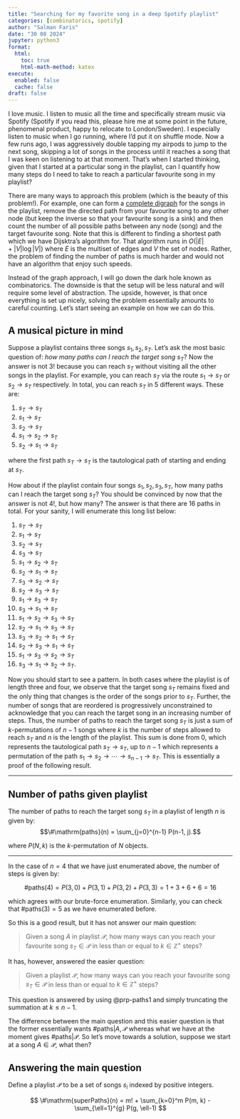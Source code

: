 ```yaml
---
title: "Searching for my favorite song in a deep Spotify playlist"
categories: [combinatorics, spotify]
author: "Salman Faris"
date: "30 08 2024"
jupyter: python3
format:
  html:
    toc: true
    html-math-method: katex
execute: 
  enabled: false
  cache: false
draft: false
---
```


I love music. I listen to music all the time and specifically stream music via Spotify (Spotify if you read this, please hire me at some point in the future, phenomenal product, happy to relocate to London/Sweden). I especially listen to music when I go running, where I'd put it on shuffle mode. Now a few runs ago, I was aggressively double tapping my airpods to jump to the next song, skipping a lot of songs in the process until it reaches a song that I was keen on listening to at that moment. That's when I started thinking, given that I started at a particular song in the playlist, can I quantify how many steps do I need to take to reach a particular favourite song in my playlist?

There are many ways to approach this problem (which is the beauty of this problem!). For example, one can form a [complete digraph](https://en.wikipedia.org/wiki/Complete_graph) for the songs in the playlist, remove the directed path from your favourite song to any other node (but keep the inverse so that your favourite song is a sink) and then count the number of all possible paths between any node (song) and the target favourite song. Note that this is different to finding a shortest path which we have Dijsktra's algorithm for. That algorithm runs in $O\left(|E| + |V| \log |V| \right)$ where $E$ is the multiset of edges and $V$ the set of nodes. Rather, the problem of finding the number of paths is much harder and would not have an algorithm that enjoy such speeds.

Instead of the graph approach, I will go down the dark hole known as combinatorics. The downside is that the setup will be less natural and will require some level of abstraction. The upside, however, is that once everything is set up nicely, solving the problem essentially amounts to careful counting. Let's start seeing an example on how we can do this.

## A musical picture in mind

Suppose a playlist contains three songs $s_1, s_2, s_T$. Let's ask the most basic question of: _how many paths can I reach the target song $s_T$_? Now the answer is not $3!$ because you can reach $s_T$ without visiting all the other songs in the playlist. For example, you can reach $s_T$ via the route $s_1 \to s_T$ or $s_2 \to s_T$ respectively. In total, you can reach $s_T$ in 5 different ways. These are:

1. $s_T \to s_T$
2. $s_1 \to s_T$
3. $s_2 \to s_T$
4. $s_1 \to s_2 \to s_T$
5. $s_2 \to s_1 \to s_T$

where the first path $s_T \to s_T$ is the tautological path of starting and ending at $s_T$.

How about if the playlist contain four songs $s_1, s_2, s_3, s_T$, how many paths can I reach the target song $s_T$? You should be convinced by now that the answer is not $4!$, but how many? The answer is that there are 16 paths in total. For your sanity, I will enumerate this long list below:

1. $s_T \to s_T$
2. $s_1 \to s_T$
3. $s_2 \to s_T$
4. $s_3 \to s_T$
5. $s_1 \to s_2 \to s_T$
6. $s_2 \to s_1 \to s_T$
7. $s_3 \to s_2 \to s_T$
8. $s_2 \to s_3 \to s_T$
9. $s_1 \to s_3 \to s_T$
10. $s_3 \to s_1 \to s_T$
11. $s_1 \to s_2 \to s_3 \to s_T$
12. $s_2 \to s_1 \to s_3 \to s_T$
13. $s_3 \to s_2 \to s_1 \to s_T$
14. $s_2 \to s_3 \to s_1 \to s_T$
15. $s_1 \to s_3 \to s_2 \to s_T$
16. $s_3 \to s_1 \to s_2 \to s_T$.

Now you should start to see a pattern. In both cases where the playlist is of length three and four, we observe that the target song $s_T$ remains fixed and the only thing that changes is the order of the songs prior to $s_T$. Further, the number of songs that are reordered is progressively unconstrained to acknowledge that you can reach the target song in an increasing number of steps. Thus, the number of paths to reach the target song $s_T$ is just a sum of $k$-permutations of $n-1$ songs where $k$ is the number of steps allowed to reach $s_T$ and $n$ is the length of the playlist. This sum is done from $0$, which represents the tautological path $s_T \to s_T$, up to $n-1$ which represents a permutation of the path $s_1 \to s_2 \to \cdots \to s_{n-1} \to s_T$. This is essentially a proof of the following result.

--- 

::: {#prp-paths1}

## Number of paths given playlist

The number of paths to reach the target song $s_T$ in a playlist of length $n$ is given by:
$$\#\mathrm{paths}(n) = \sum_{j=0}^{n-1} P(n-1, j).$$

where $P(N, k)$ is the $k$-permutation of $N$ objects.

:::

---

In the case of $n=4$ that we have just enumerated above, the number of steps is given by:

$$
\#\mathrm{paths}(4) = P(3, 0) + P(3, 1) + P(3, 2) + P(3, 3) = 1 + 3 + 6 + 6 = 16
$$

which agrees with our brute-force enumeration. Similarly, you can check that $\#\mathrm{paths}(3) = 5$ as we have enumerated before.

So this is a good result, but it has not answer our main question:

> Given a song $A$ in playlist $\mathcal{P}$, how many ways can you reach your favourite song $s_T \in \mathcal{P}$ in less than or equal to $k \in \mathbb{Z}^+$ steps?

It has, however, answered the easier question:

> Given a playlist $\mathcal{P}$, how many ways can you reach your favourite song $s_T \in \mathcal{P}$ in less than or equal to $k \in \mathbb{Z}^+$ steps?

This question is answered by using @prp-paths1 and simply truncating the summation at $k \leq n-1$.

The difference between the main question and this easier question is that the former essentially wants $\#\mathrm{paths} | A, \mathcal{P}$ whereas what we have at the moment gives $\#\mathrm{paths} | \mathcal{P}$. So let's move towards a solution, suppose we start at a song $A \in \mathcal{P}$, what then?

## Answering the main question

Define a playlist $\mathcal{P}$ to be a set of songs $s_i$ indexed by positive integers.

$$
\#\mathrm{superPaths}(n) = m! + \sum_{k=0}^m P(m, k) - \sum_{\ell=1}^{g} P(g, \ell-1)
$$
